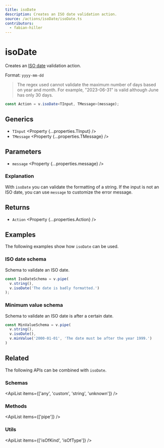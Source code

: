 ```yaml
---
title: isoDate
description: Creates an ISO date validation action.
source: /actions/isoDate/isoDate.ts
contributors:
  - fabian-hiller
---
```



# isoDate

Creates an [ISO date](https://en.wikipedia.org/wiki/ISO_8601) validation action.

Format: `yyyy-mm-dd`

> The regex used cannot validate the maximum number of days based on year and month. For example, "2023-06-31" is valid although June has only 30 days.

```ts
const Action = v.isoDate<TInput, TMessage>(message);
```

## Generics

- `TInput` <Property {...properties.TInput} />
- `TMessage` <Property {...properties.TMessage} />

## Parameters

- `message` <Property {...properties.message} />

### Explanation

With `isoDate` you can validate the formatting of a string. If the input is not an ISO date, you can use `message` to customize the error message.

## Returns

- `Action` <Property {...properties.Action} />

## Examples

The following examples show how `isoDate` can be used.

### ISO date schema

Schema to validate an ISO date.

```ts
const IsoDateSchema = v.pipe(
  v.string(),
  v.isoDate('The date is badly formatted.')
);
```

### Minimum value schema

Schema to validate an ISO date is after a certain date.

```ts
const MinValueSchema = v.pipe(
  v.string(),
  v.isoDate(),
  v.minValue('2000-01-01', 'The date must be after the year 1999.')
)
```

## Related

The following APIs can be combined with `isoDate`.

### Schemas

<ApiList items={['any', 'custom', 'string', 'unknown']} />

### Methods

<ApiList items={['pipe']} />

### Utils

<ApiList items={['isOfKind', 'isOfType']} />
